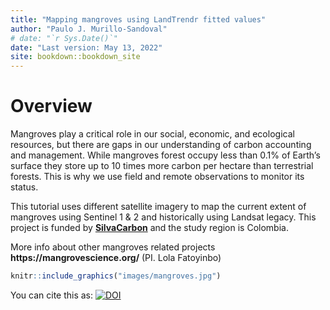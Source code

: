 --- 
title: "Mapping mangroves using LandTrendr fitted values"
author: "Paulo J. Murillo-Sandoval"
# date: "`r Sys.Date()`"
date: "Last version: May 13, 2022"
site: bookdown::bookdown_site
---

# Overview

Mangroves play a critical role in our social, economic, and ecological resources, but there are gaps in our understanding of carbon accounting and management. While mangroves forest occupy less than 0.1% of Earth's surface they store up to 10 times more carbon per hectare than terrestrial forests. This is why we use field and remote observations to monitor its status.

This tutorial uses different satellite imagery to map the current extent of mangroves using Sentinel 1 & 2 and historically using Landsat legacy. This project is funded by [**SilvaCarbon**](https://www.silvacarbon.org/){target="_blank"} and the study region is Colombia.

More info about other mangroves related projects **https://mangrovescience.org/** (PI. Lola Fatoyinbo)


```{r my-fig,  fig.cap="Mangroves Source: Pixabay", echo=FALSE, message=FALSE}
knitr::include_graphics("images/mangroves.jpg")
```

You can cite this as: [![DOI](https://zenodo.org/badge/357413541.svg)](https://zenodo.org/badge/latestdoi/357413541) 
